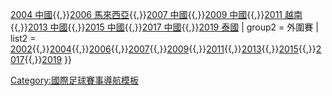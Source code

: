 {{Navbox
| name = 亞足聯U-19女子錦標賽
| title = [[亞足聯U-19女子錦標賽]]
| group1 = 決賽
| list1 = [[2002年亞足聯U-19女子錦標賽|2002 印度]]{{,}}[[2004年亞足聯U-19女子錦標賽|2004 中國]]{{,}}[[2006年亞足聯U-19女子錦標賽|2006 馬來西亞]]{{,}}[[2007年亞足聯U-19女子錦標賽|2007 中國]]{{,}}[[2009年亞足聯U-19女子錦標賽|2009 中國]]{{,}}[[2011年亞足聯U-19女子錦標賽|2011 越南]]{{,}}[[2013年亞足聯U-19女子錦標賽|2013 中國]]{{,}}[[2015年亞足聯U-19女子錦標賽|2015 中國]]{{,}}[[2017年亞足聯U-19女子錦標賽|2017 中國]]{{,}}[[2019年亞足聯U-19女子錦標賽|2019 泰國]]
| group2 = 外圍賽
| list2 = [[2002年亞足聯U-19女子錦標賽外圍賽|2002]]{{,}}[[2004年亞足聯U-19女子錦標賽外圍賽|2004]]{{,}}[[2006年亞足聯U-19女子錦標賽外圍賽|2006]]{{,}}[[2007年亞足聯U-19女子錦標賽外圍賽|2007]]{{,}}[[2009年亞足聯U-19女子錦標賽外圍賽|2009]]{{,}}[[2011年亞足聯U-19女子錦標賽外圍賽|2011]]{{,}}[[2013年亞足聯U-19女子錦標賽外圍賽|2013]]{{,}}[[2015年亞足聯U-19女子錦標賽外圍賽|2015]]{{,}}[[2017年亞足聯U-19女子錦標賽外圍賽|2017]]{{,}}[[2019年亞足聯U-19女子錦標賽外圍賽|2019]]
}}<noinclude>
[[Category:國際足球賽事導航模板]]
</noinclude>